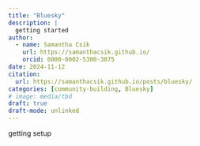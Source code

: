 ```yaml
---
title: "Bluesky"
description: |
  getting started
author:
  - name: Samantha Csik
    url: https://samanthacsik.github.io/
    orcid: 0000-0002-5300-3075
date: 2024-11-12
citation: 
  url: https://samanthacsik.github.io/posts/bluesky/
categories: [community-building, Bluesky]
# image: media/tbd
draft: true
draft-mode: unlinked
---
```


getting setup